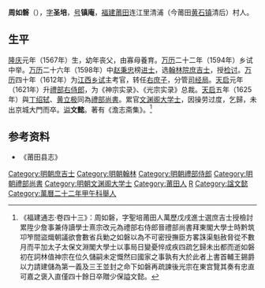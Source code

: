 '''周如磐'''（{{bd|1567年||1626年|catIdx=Zhou周}}），[[表字|字]]'''圣培'''，[[号|号]]'''镇庵'''，[[福建|福建]][[莆田|莆田]]连江里清浦（今莆田[[黄石镇|黄石镇]]清后）村人。

==生平==
[[隆庆_(明朝)|隆庆]]元年（1567年）生，幼年丧父，由寡母養育。[[万历|万历]]二十二年（1594年）乡试中举。[[万历|万历]]二十六年（1598年）中[[赵秉忠|赵秉忠]]榜[[进士|进士]]，选[[翰林院庶吉士|翰林院庶吉士]]，授[[检讨|检讨]]。[[万历|万历]]四十年（1612年）为[[江西|江西]][[乡试|乡试]]主考官，转任[[右庶子|右庶子]]，分管[[司经局|司经局]]。[[天启|天启]]元年（1621年）升[[禮部右侍郎|禮部右侍郎]]，为《神宗实录》、《光宗实录》总裁。[[天启|天启]]五年（1625年）與[[丁绍轼|丁绍轼]]、[[黄立极|黄立极]]同為[[禮部尚書|禮部尚書]]。累官[[文渊阁大学士|文渊阁大学士]]，因操劳过度，乞歸，未出京城大門而卒。[[谥|谥]]'''文懿'''。著有《澹志斋集》。<ref>《福建通志·卷四十三》：周如磐，字聖培莆田人萬歷戊戌進士選庶吉士授檢討累陞少詹事兼侍讀學士熹宗改元為禮部右侍郎晉禮部尚書拜東閣大學士時黔筑卭笮間盜熾朝議欲會數省兵勦之如磐以為不可密授撫臣方畧誅渠魁赦脅從不數月而平加太子太保文淵閣大學士以事局日變憂悴成疾四疏乞歸未出都而逝如磐初在詞林值神宗在位久儲嗣未定慨然曰國家之事孰有大於此者上書首輔王錫爵以力請建儲為第一義及三王並封之命下如磐再疏諫後光宗在東宫覽其奏有忠直可嘉之褒入直僅四十餘日卒贈少保謚文懿。</ref>

==参考资料==
{{reflist}}
*《莆田县志》

{{萬曆二十六年戊戌科殿試金榜}}
{{DEFAULTSORT:Zhou周}}
[[Category:明朝庶吉士|Category:明朝庶吉士]]
[[Category:明朝翰林|Category:明朝翰林]]
[[Category:明朝禮部侍郎|Category:明朝禮部侍郎]]
[[Category:明朝禮部尚書|Category:明朝禮部尚書]]
[[Category:明朝文渊阁大学士|Category:明朝文渊阁大学士]]
[[Category:莆田人|Category:莆田人]]
[[Category:周姓|R]]
[[Category:諡文懿|Category:諡文懿]]
[[Category:萬曆二十二年甲午科舉人|Category:萬曆二十二年甲午科舉人]]